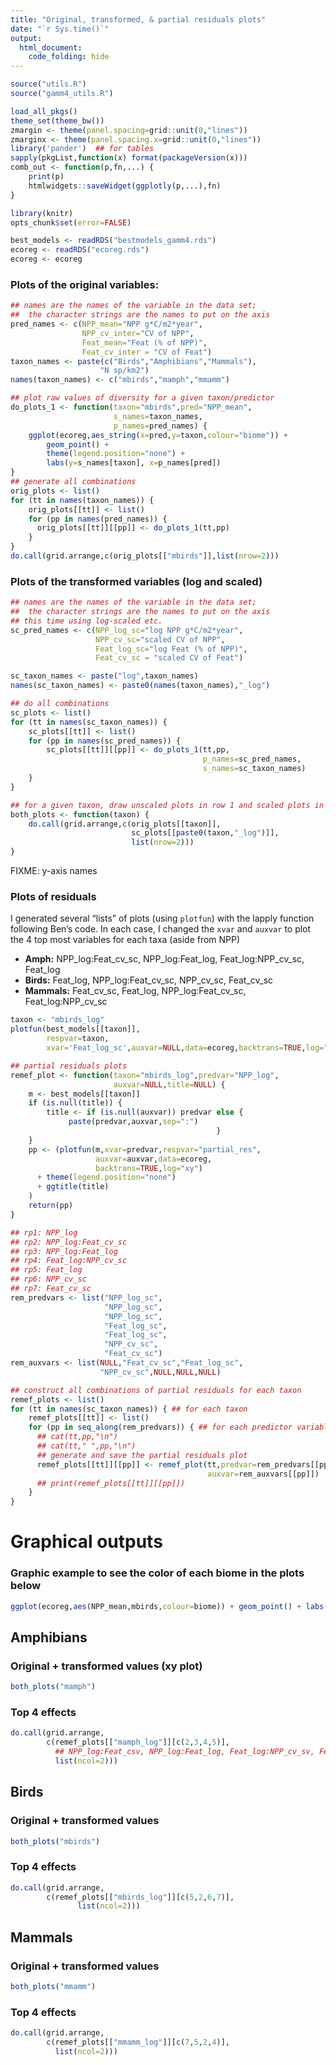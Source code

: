 ---
title: "Original, transformed, & partial residuals plots"
date: "`r Sys.time()`"
output:
  html_document:
    code_folding: hide
---

```{r get_utils}
source("utils.R")
source("gamm4_utils.R")
```

```{r load_packages,message=FALSE}
load_all_pkgs() 
theme_set(theme_bw())
zmargin <- theme(panel.spacing=grid::unit(0,"lines"))
zmarginx <- theme(panel.spacing.x=grid::unit(0,"lines"))
library('pander')  ## for tables
sapply(pkgList,function(x) format(packageVersion(x)))
comb_out <- function(p,fn,...) {
    print(p)
    htmlwidgets::saveWidget(ggplotly(p,...),fn)
}
```

```{r knitr_setup,echo=FALSE}
library(knitr)
opts_chunk$set(error=FALSE)
```


```{r source files}
best_models <- readRDS("bestmodels_gamm4.rds")
ecoreg <- readRDS("ecoreg.rds")
ecoreg <- ecoreg
```

### Plots of the original variables: 

```{r plots_ori_vars,warning=FALSE}
## names are the names of the variable in the data set;
##  the character strings are the names to put on the axis
pred_names <- c(NPP_mean="NPP g*C/m2*year",
                NPP_cv_inter="CV of NPP",
                Feat_mean="Feat (% of NPP)",
                Feat_cv_inter = "CV of Feat")
taxon_names <- paste(c("Birds","Amphibians","Mammals"),
                    "N sp/km2")
names(taxon_names) <- c("mbirds","mamph","mmamm")

## plot raw values of diversity for a given taxon/predictor
do_plots_1 <- function(taxon="mbirds",pred="NPP_mean",
                       s_names=taxon_names,
                       p_names=pred_names) {
    ggplot(ecoreg,aes_string(x=pred,y=taxon,colour="biome")) +
        geom_point() +
        theme(legend.position="none") +
        labs(y=s_names[taxon], x=p_names[pred])
}
## generate all combinations
orig_plots <- list()
for (tt in names(taxon_names)) {
    orig_plots[[tt]] <- list()
    for (pp in names(pred_names)) {
      orig_plots[[tt]][[pp]] <- do_plots_1(tt,pp)
    }
}
do.call(grid.arrange,c(orig_plots[["mbirds"]],list(nrow=2)))
```

### Plots of the transformed variables (log and scaled)

```{r plots_trans_vars,warning=FALSE}
## names are the names of the variable in the data set;
##  the character strings are the names to put on the axis
## this time using log-scaled etc.
sc_pred_names <- c(NPP_log_sc="log NPP g*C/m2*year",
                   NPP_cv_sc="scaled CV of NPP",
                   Feat_log_sc="log Feat (% of NPP)",
                   Feat_cv_sc = "scaled CV of Feat")

sc_taxon_names <- paste("log",taxon_names)
names(sc_taxon_names) <- paste0(names(taxon_names),"_log")

## do all combinations
sc_plots <- list()
for (tt in names(sc_taxon_names)) {
    sc_plots[[tt]] <- list()
    for (pp in names(sc_pred_names)) {
        sc_plots[[tt]][[pp]] <- do_plots_1(tt,pp,
                                           p_names=sc_pred_names,
                                           s_names=sc_taxon_names)
    }
}

## for a given taxon, draw unscaled plots in row 1 and scaled plots in row 2
both_plots <- function(taxon) {
    do.call(grid.arrange,c(orig_plots[[taxon]],
                           sc_plots[[paste0(taxon,"_log")]],
                           list(nrow=2)))
}
```

FIXME: y-axis names
  
### Plots of residuals  
  
I generated several "lists" of plots (using `plotfun`) with the lapply function following Ben's code. In each case, I changed the `xvar` and `auxvar` to plot the 4 top most variables for each taxa (aside from NPP)  

- **Amph:** NPP_log:Feat_cv_sc, NPP_log:Feat_log, Feat_log:NPP_cv_sc, Feat_log  
- **Birds:** Feat_log, NPP_log:Feat_cv_sc, NPP_cv_sc, Feat_cv_sc  
- **Mammals:** Feat_cv_sc, Feat_log, NPP_log:Feat_cv_sc, Feat_log:NPP_cv_sc  
  
```{r backtrans}
taxon <- "mbirds_log"
plotfun(best_models[[taxon]],
        respvar=taxon,
        xvar='Feat_log_sc',auxvar=NULL,data=ecoreg,backtrans=TRUE,log="xy")
```
  
```{r lists_of_plots,warning=FALSE}
## partial residuals plots
remef_plot <- function(taxon="mbirds_log",predvar="NPP_log",
                       auxvar=NULL,title=NULL) {
    m <- best_models[[taxon]]
    if (is.null(title)) {
        title <- if (is.null(auxvar)) predvar else {
             paste(predvar,auxvar,sep=":")                                     
                                              }
    }
    pp <- (plotfun(m,xvar=predvar,respvar="partial_res",
                   auxvar=auxvar,data=ecoreg,
                   backtrans=TRUE,log="xy") 
      + theme(legend.position="none")
      + ggtitle(title)
    )
    return(pp)
}

## rp1: NPP_log
## rp2: NPP_log:Feat_cv_sc
## rp3: NPP_log:Feat_log
## rp4: Feat_log:NPP_cv_sc
## rp5: Feat_log
## rp6: NPP_cv_sc
## rp7: Feat_cv_sc
rem_predvars <- list("NPP_log_sc",
                     "NPP_log_sc",
                     "NPP_log_sc",
                     "Feat_log_sc",
                     "Feat_log_sc",
                     "NPP_cv_sc",
                     "Feat_cv_sc")
rem_auxvars <- list(NULL,"Feat_cv_sc","Feat_log_sc",
                    "NPP_cv_sc",NULL,NULL,NULL)

## construct all combinations of partial residuals for each taxon
remef_plots <- list()
for (tt in names(sc_taxon_names)) { ## for each taxon
    remef_plots[[tt]] <- list()
    for (pp in seq_along(rem_predvars)) { ## for each predictor variable
      ## cat(tt,pp,"\n")
      ## cat(tt," ",pp,"\n")
      ## generate and save the partial residuals plot
      remef_plots[[tt]][[pp]] <- remef_plot(tt,predvar=rem_predvars[[pp]],
                                            auxvar=rem_auxvars[[pp]])
      ## print(remef_plots[[tt]][[pp]])
    }
}
```

# Graphical outputs


### Graphic example to see the color of each biome in the plots below

```{r example_plot,,warning=FALSE,fig.width=8,fig.height=6}
ggplot(ecoreg,aes(NPP_mean,mbirds,colour=biome)) + geom_point() + labs(x = "NPP (g*C/m2*year)", y = "Birds (N sp/km2)")
```
  
## Amphibians
  
### Original + transformed values (xy plot)    
```{r amph_ori,warning=FALSE,fig.width=10,fig.height=5.5}
both_plots("mamph")
```

### Top 4 effects
```{r amph_plots,warning=FALSE,fig.width=10,fig.height=8}
do.call(grid.arrange,
        c(remef_plots[["mamph_log"]][c(2,3,4,5)],
          ## NPP_log:Feat_csv, NPP_log:Feat_log, Feat_log:NPP_cv_sv, Feat_log
          list(ncol=2)))
```
    
## Birds
  
### Original + transformed values
```{r birds_ori,warning=FALSE,fig.width=10,fig.height=5.5}
both_plots("mbirds")
```    
    
### Top 4 effects
	
```{r birds_plots,warning=FALSE,fig.width=10,fig.height=8}
do.call(grid.arrange,
        c(remef_plots[["mbirds_log"]][c(5,2,6,7)],
               list(ncol=2)))
```

## Mammals

### Original + transformed values

```{r mamm_ori,warning=FALSE,fig.width=10,fig.height=5.5}
both_plots("mmamm")
```     
    
### Top 4 effects

```{r mamm_plots,warning=FALSE,fig.width=10,fig.height=8}
do.call(grid.arrange,
        c(remef_plots[["mmamm_log"]][c(7,5,2,4)],
          list(ncol=2)))
```
